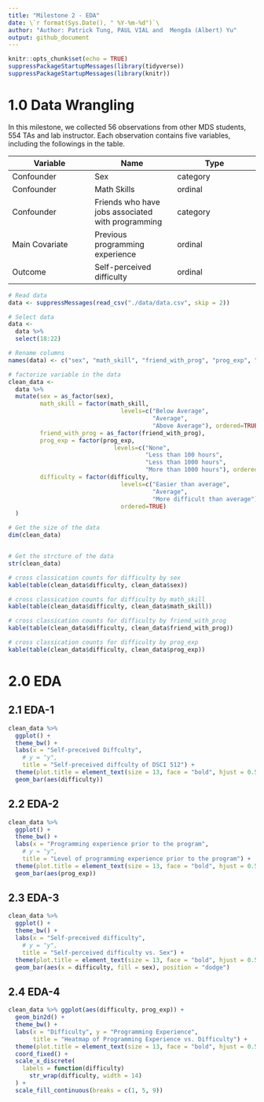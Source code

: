 ```yaml
---
title: "Milestone 2 - EDA"
date: \`r format(Sys.Date(), " %Y-%m-%d")`\
author: "Author: Patrick Tung, PAUL VIAL and  Mengda (Albert) Yu"
output: github_document
---
```


```r
knitr::opts_chunk$set(echo = TRUE)
suppressPackageStartupMessages(library(tidyverse))
suppressPackageStartupMessages(library(knitr))
```


# 1.0 Data Wrangling  

In this milestone, we collected 56 observations from other MDS students, 554 TAs and lab instructor. Each observation contains five variables, including the followings in the table.

| Variable | Name | Type |
|---|---|---|
| Confounder | Sex | category |
| Confounder | Math Skills | ordinal |
| Confounder | Friends who have jobs associated with programming | category |
| Main Covariate | Previous programming experience | ordinal |
| Outcome | Self-perceived difficulty | ordinal |


```r
# Read data
data <- suppressMessages(read_csv("./data/data.csv", skip = 2))

# Select data 
data <-  
  data %>% 
  select(18:22)

# Rename columns 
names(data) <- c("sex", "math_skill", "friend_with_prog", "prog_exp", "difficulty")

# factorize variable in the data
clean_data <- 
  data %>%
  mutate(sex = as_factor(sex),
         math_skill = factor(math_skill,
                                levels=c("Below Average",
                                         "Average",
                                         "Above Average"), ordered=TRUE),
         friend_with_prog = as_factor(friend_with_prog),
         prog_exp = factor(prog_exp,
                              levels=c("None",
                                       "Less than 100 hours",
                                       "Less than 1000 hours",
                                       "More than 1000 hours"), ordered=TRUE),
         difficulty = factor(difficulty,
                                levels=c("Easier than average",
                                         "Average",
                                         "More difficult than average"),
                                ordered=TRUE)
  )

```


```r
# Get the size of the data
dim(clean_data)


# Get the strcture of the data
str(clean_data)
```


```r
# cross classication counts for difficulty by sex 
kable(table(clean_data$difficulty, clean_data$sex))

# cross classication counts for difficulty by math_skill 
kable(table(clean_data$difficulty, clean_data$math_skill))

# cross classication counts for difficulty by friend_with_prog 
kable(table(clean_data$difficulty, clean_data$friend_with_prog))

# cross classication counts for difficulty by prog_exp 
kable(table(clean_data$difficulty, clean_data$prog_exp))
```

# 2.0 EDA

## 2.1 EDA-1

```r
clean_data %>%
  ggplot() + 
  theme_bw() +
  labs(x = "Self-preceived Diffculty",
    # y = "y",
    title = "Self-preceived diffculty of DSCI 512") +
  theme(plot.title = element_text(size = 13, face = "bold", hjust = 0.5)) + 
  geom_bar(aes(difficulty)) 
```


## 2.2 EDA-2

```r
clean_data %>%
  ggplot() + 
  theme_bw() +
  labs(x = "Programming experience prior to the program",
    # y = "y",
    title = "Level of programming experience prior to the program") +
  theme(plot.title = element_text(size = 13, face = "bold", hjust = 0.5)) + 
  geom_bar(aes(prog_exp)) 
```


## 2.3 EDA-3

```r
clean_data %>%
  ggplot() + 
  theme_bw() +
  labs(x = "Self-preceived difficulty",
    # y = "y",
    title = "Self-perceived difficulty vs. Sex") +
  theme(plot.title = element_text(size = 13, face = "bold", hjust = 0.5)) + 
  geom_bar(aes(x = difficulty, fill = sex), position = "dodge") 
```


## 2.4 EDA-4

```r
clean_data %>% ggplot(aes(difficulty, prog_exp)) +
  geom_bin2d() +
  theme_bw() +
  labs(x = "Difficulty", y = "Programming Experience",
       title = "Heatmap of Programming Experience vs. Difficulty") +
  theme(plot.title = element_text(size = 13, face = "bold", hjust = 0.5)) +
  coord_fixed() +
  scale_x_discrete(
    labels = function(difficulty)
      str_wrap(difficulty, width = 14)
  ) +
  scale_fill_continuous(breaks = c(1, 5, 9))
```

